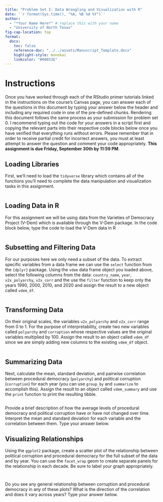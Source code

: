 ```yaml
---
title: "Problem Set I: Data Wrangling and Visualization with R"
date: '`r format(Sys.time(), "%A, %B %d %Y")`'
author:
  - "*Your Name Here*" # replace this with your name
  - "University of North Texas"
fig-cap-location: top
format: 
  docx:
    toc: false
    reference-doc: "../../assets/Manuscript_Template.docx"
    highlight-style: monokai
    linkcolor: "#00853E"
---
```


# Instructions

Once you have worked through each of the RStudio primer tutorials linked in the instructions on the course's Canvas page, you can answer each of the questions in this document by typing your answer below the header and including any required code in one of the pre-defined chunks. Rendering this document follows the same process as your submission for problem set 0. I recommend typing out the code for your answers in a script first and copying the relevant parts into their respective code blocks below once you have verified that everything runs without errors. Please remember that in order to receive partial credit for incorrect answers, you must at least attempt to answer the question and comment your code appropriately. **This assignment is due Friday, September 30th by 11:59 PM**.

## Loading Libraries

First, we'll need to load the `tidyverse` library which contains all of the functions you'll need to complete the data manipulation and visualization tasks in this assignment.

```r

```

## Loading Data in R

For this assignment we will be using data from the Varieties of Democracy Project (V-Dem) which is available through the V-Dem package. In the code block below, type the code to load the V-Dem data in R

```r

```

## Subsetting and Filtering Data

For our purposes here we only need a subset of the data. To extract specific variables from a data frame we can use the `select` function from the `{dplyr}` package. Using the `vdem` data frame object you loaded above, select the following columns from the data: `country_name`, `year`, `v2x_polyarchy`, `v2x_corr` and the use the `filter` function to keep only the years 1990, 2000, 2010, and 2020 and assign the result to a new object called `vdem_df`.

```r

```

## Transforming Data

On their original scales, the variables `v2x_polyarchy` and `v2x_corr` range from 0 to 1. For the purpose of interpretability, create two new variables called `polyarchy` and `corruption` whose respective values are the original variables multiplied by 100. Assign the result to an object called `vdem_df` since we are simply adding new columns to the existing `vdem_df` object.

```r

```

## Summarizing Data

Next, calculate the mean, standard deviation, and pairwise correlation between procedural democracy (`polyarchy`) and political corruption (`corruption`) for each year (you can use `group_by` and `summarize` to accomplish this). Assign the result to an object called `vdem_summary` and use the `print` function to print the resulting tibble.

```r

```

Provide a brief description of how the average levels of procedural democracy and political corruption have or have not changed over time. Interpret the mean and standard deviation for each variable and the correlation between them. Type your answer below.




## Visualizing Relationships

  Using the `ggplot2` package, create a scatter plot of the relationship between political corruption and procedural democracy for the full subset of the data and by year. You can use the `facet_wrap` geom to create separate panels for the relationship in each decade. Be sure to label your graph appropriately.
  
```r

```

```r

```

Do you see any general relationship between corruption and procedural democracy in any of these plots? What is the direction of the correlation and does it vary across years? Type your answer below.




